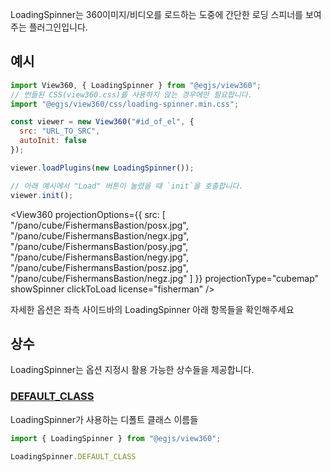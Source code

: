 
LoadingSpinner는 360이미지/비디오를 로드하는 도중에 간단한 로딩 스피너를 보여주는 플러그인입니다.

## 예시
```js
import View360, { LoadingSpinner } from "@egjs/view360";
// 번들된 CSS(view360.css)를 사용하지 않는 경우에만 필요합니다.
import "@egjs/view360/css/loading-spinner.min.css";

const viewer = new View360("#id_of_el", {
  src: "URL_TO_SRC",
  autoInit: false
});

viewer.loadPlugins(new LoadingSpinner());

// 아래 예시에서 "Load" 버튼이 눌렸을 때 `init`을 호출합니다.
viewer.init();
```

<View360
  projectionOptions={{
    src: [
      "/pano/cube/FishermansBastion/posx.jpg",
      "/pano/cube/FishermansBastion/negx.jpg",
      "/pano/cube/FishermansBastion/posy.jpg",
      "/pano/cube/FishermansBastion/negy.jpg",
      "/pano/cube/FishermansBastion/posz.jpg",
      "/pano/cube/FishermansBastion/negz.jpg"
    ]
  }}
  projectionType="cubemap"
  showSpinner
  clickToLoad
  license="fisherman" />

자세한 옵션은 좌측 사이드바의 LoadingSpinner 아래 항목들을 확인해주세요

## 상수
LoadingSpinner는 옵션 지정시 활용 가능한 상수들을 제공합니다.

### [DEFAULT_CLASS](/docs/api/Plugin/Class/LoadingSpinner#DEFAULT_CLASS)
LoadingSpinner가 사용하는 디폴트 클래스 이름들
```js
import { LoadingSpinner } from "@egjs/view360";

LoadingSpinner.DEFAULT_CLASS
```

